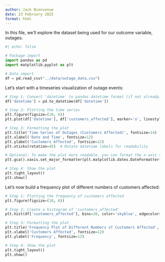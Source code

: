 ```yaml
---
author: Jack Bienvenue
date: 23 February 2025
format: html
---
```


In this file, we'll explore the dataset being used for our outcome variable, outages.

``` python
#| echo: false

# Package import
import pandas as pd
import matplotlib.pyplot as plt

# Data import
df = pd.read_csv("../data/outage_data.csv")
```

Let's start with a timeseries visualization of outage events:

``` python
# Step 1: Convert 'datetime' to pandas datetime format (if not already)
df['datetime'] = pd.to_datetime(df['datetime'])

# Step 2: Plotting the time series
plt.figure(figsize=(10, 6))
plt.plot(df['datetime'], df['customers_affected'], marker='o', linestyle='-', color='b')

# Step 3: Formatting the plot
plt.title('Time Series of Outages (Customers Affected)', fontsize=14)
plt.xlabel('Date and Time', fontsize=12)
plt.ylabel('Customers Affected', fontsize=12)
plt.xticks(rotation=45)  # Rotate datetime labels for readability

# Optional: To make the plot more readable, you can format the x-axis to show only the date
plt.gca().xaxis.set_major_formatter(plt.matplotlib.dates.DateFormatter('%Y-%m-%d %H:%M'))

# Step 4: Show the plot
plt.tight_layout()
plt.show()

```

Let's now build a frequency plot of different numbers of customers affected:

```python
# Step 1: Plotting the frequency of customers affected
plt.figure(figsize=(10, 6))

# Step 2: Create a histogram of 'customers_affected'
plt.hist(df['customers_affected'], bins=20, color='skyblue', edgecolor='black')

# Step 3: Formatting the plot
plt.title('Frequency Plot of Different Numbers of Customers Affected', fontsize=14)
plt.xlabel('Customers Affected', fontsize=12)
plt.ylabel('Frequency', fontsize=12)

# Step 4: Show the plot
plt.tight_layout()
plt.show()
```